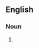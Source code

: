 {{also|semi-finalists}}

==English==

===Noun===
{{head|en|noun form}}

# {{plural of|semifinalist|lang=en}}